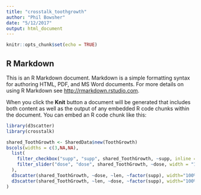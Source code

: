 ```yaml
---
title: "crosstalk_toothgrowth"
author: "Phil Bowsher"
date: "5/12/2017"
output: html_document
---
```


```r
knitr::opts_chunk$set(echo = TRUE)
```

## R Markdown

This is an R Markdown document. Markdown is a simple formatting syntax for authoring HTML, PDF, and MS Word documents. For more details on using R Markdown see <http://rmarkdown.rstudio.com>.

When you click the **Knit** button a document will be generated that includes both content as well as the output of any embedded R code chunks within the document. You can embed an R code chunk like this:

```r

library(d3scatter)
library(crosstalk)

shared_ToothGrowth <- SharedData$new(ToothGrowth)
bscols(widths = c(3,NA,NA),
  list(
    filter_checkbox("supp", "supp", shared_ToothGrowth, ~supp, inline = TRUE),
    filter_slider("dose", "dose", shared_ToothGrowth, ~dose, width = "100%")
  ),
  d3scatter(shared_ToothGrowth, ~dose, ~len, ~factor(supp), width="100%", height=250),
  d3scatter(shared_ToothGrowth, ~len, ~dose, ~factor(supp), width="100%", height=250)
)
```
